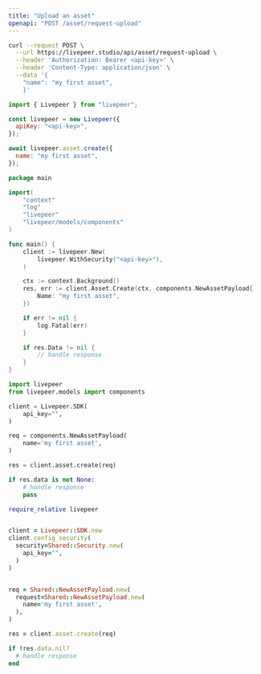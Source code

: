 ```yaml
---
title: "Upload an asset"
openapi: "POST /asset/request-upload"
---
```


<RequestExample>

```bash cURL
curl --request POST \
  --url https://livepeer.studio/api/asset/request-upload \
  --header 'Authorization: Bearer <api-key>' \
  --header 'Content-Type: application/json' \
  --data '{
  	"name": "my first asset",
	}'
```

```javascript JavaScript
import { Livepeer } from "livepeer";

const livepeer = new Livepeer({
  apiKey: "<api-key>",
});

await livepeer.asset.create({
  name: "my first asset",
});
```

```go Go
package main

import(
	"context"
	"log"
	"livepeer"
	"livepeer/models/components"
)

func main() {
    client := livepeer.New(
        livepeer.WithSecurity("<api-key>"),
    )

    ctx := context.Background()
    res, err := client.Asset.Create(ctx, components.NewAssetPayload{
        Name: "my first asset",
    })

    if err != nil {
        log.Fatal(err)
    }

    if res.Data != nil {
        // handle response
    }
}
```

```python Python
import livepeer
from livepeer.models import components

client = Livepeer.SDK(
    api_key="",
)

req = components.NewAssetPayload(
    name='my first asset',
)

res = client.asset.create(req)

if res.data is not None:
    # handle response
    pass
```

```ruby Ruby
require_relative livepeer


client = Livepeer::SDK.new
client.config_security(
  security=Shared::Security.new(
    api_key="",
  )
)


req = Shared::NewAssetPayload.new(
  request=Shared::NewAssetPayload.new(
    name='my first asset',
  ),
)

res = client.asset.create(req)

if !res.data.nil?
  # handle response
end
```

</RequestExample>
